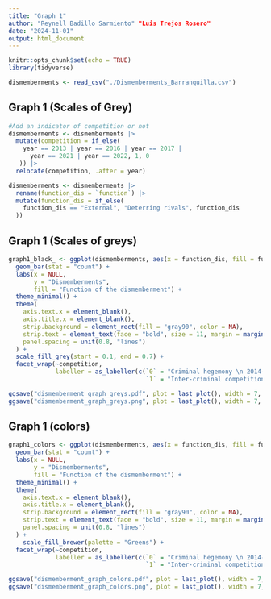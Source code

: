 ```yaml
---
title: "Graph 1"
author: "Reynell Badillo Sarmiento" "Luis Trejos Rosero"
date: "2024-11-01"
output: html_document
---
```


```r
knitr::opts_chunk$set(echo = TRUE)
library(tidyverse)
```

```r
dismemberments <- read_csv("./Dismemberments_Barranquilla.csv")
```

## Graph 1 (Scales of Grey)

```r
#Add an indicator of competition or not
dismemberments <- dismemberments |> 
  mutate(competition = if_else(
    year == 2013 | year == 2016 | year == 2017 |
      year == 2021 | year == 2022, 1, 0
   )) |> 
  relocate(competition, .after = year)

dismemberments <- dismemberments |> 
  rename(function_dis = `function`) |> 
  mutate(function_dis = if_else(
    function_dis == "External", "Deterring rivals", function_dis
  ))
```



## Graph 1 (Scales of greys)

```r
graph1_black_ <- ggplot(dismemberments, aes(x = function_dis, fill = function_dis)) +
  geom_bar(stat = "count") +
  labs(x = NULL, 
       y = "Dismemberments",
       fill = "Function of the dismemberment") +
  theme_minimal() +
  theme(
    axis.text.x = element_blank(),
    axis.title.x = element_blank(),
    strip.background = element_rect(fill = "gray90", color = NA),
    strip.text = element_text(face = "bold", size = 11, margin = margin(t = 5, b = 5)),
    panel.spacing = unit(0.8, "lines")
  ) +
  scale_fill_grey(start = 0.1, end = 0.7) +
  facet_wrap(~competition, 
             labeller = as_labeller(c(`0` = "Criminal hegemony \n 2014-15, 2018-20",
                                      `1` = "Inter-criminal competition \n 2013, 2016-17, 2021-22")))

ggsave("dismemberment_graph_greys.pdf", plot = last_plot(), width = 7, height = 5)
ggsave("dismemberment_graph_greys.png", plot = last_plot(), width = 7, height = 5, dpi = 600)

```

## Graph 1 (colors)
```r
graph1_colors <- ggplot(dismemberments, aes(x = function_dis, fill = function_dis)) +
  geom_bar(stat = "count") +
  labs(x = NULL, 
       y = "Dismemberments",
       fill = "Function of the dismemberment") +
  theme_minimal() +
  theme(
    axis.text.x = element_blank(),
    axis.title.x = element_blank(),
    strip.background = element_rect(fill = "gray90", color = NA),
    strip.text = element_text(face = "bold", size = 11, margin = margin(t = 5, b = 5)),
    panel.spacing = unit(0.8, "lines")
  ) +
    scale_fill_brewer(palette = "Greens") +
  facet_wrap(~competition, 
             labeller = as_labeller(c(`0` = "Criminal hegemony \n 2014-15, 2018-20",
                                      `1` = "Inter-criminal competition \n 2013, 2016-17, 2021-22")))

ggsave("dismemberment_graph_colors.pdf", plot = last_plot(), width = 7, height = 5)
ggsave("dismemberment_graph_colors.png", plot = last_plot(), width = 7, height = 5, dpi = 600)
```

